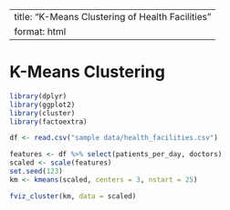 
---
title: "K-Means Clustering of Health Facilities"
format: html
---

# K-Means Clustering

```r
library(dplyr)
library(ggplot2)
library(cluster)
library(factoextra)

df <- read.csv("sample data/health_facilities.csv")

features <- df %>% select(patients_per_day, doctors)
scaled <- scale(features)
set.seed(123)
km <- kmeans(scaled, centers = 3, nstart = 25)

fviz_cluster(km, data = scaled)
```

